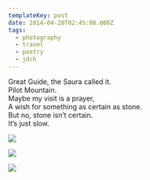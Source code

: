 ```yaml
---
templateKey: post
date: 2014-04-20T02:45:00.000Z
tags:
  - photography
  - travel
  - poetry
  - jdch
---
```

Great Guide, the Saura called it.<br/>
Pilot Mountain.<br/>
Maybe my visit is a prayer,<br/>
A wish for something as certain as stone.<br/>
But no, stone isn’t certain.<br/>
It’s just slow.

![](../../assets/photos/20140420-IMG_3874.jpg)

![](../../assets/photos/20140420-IMG_3873.jpg)

![](../../assets/photos/20140420-IMG_3892.jpg)
